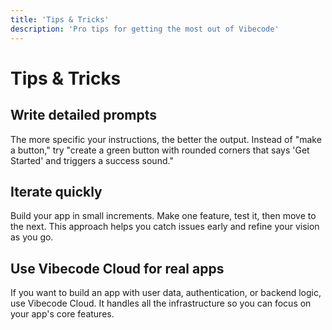 ```yaml
---
title: 'Tips & Tricks'
description: 'Pro tips for getting the most out of Vibecode'
---
```


# Tips & Tricks

## Write detailed prompts

The more specific your instructions, the better the output. Instead of "make a button," try "create a green button with rounded corners that says 'Get Started' and triggers a success sound."

## Iterate quickly

Build your app in small increments. Make one feature, test it, then move to the next. This approach helps you catch issues early and refine your vision as you go.

## Use Vibecode Cloud for real apps

If you want to build an app with user data, authentication, or backend logic, use Vibecode Cloud. It handles all the infrastructure so you can focus on your app's core features.
